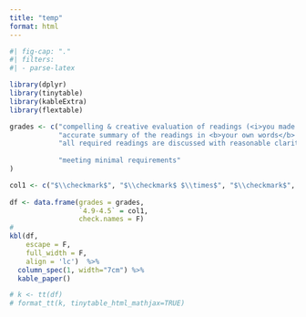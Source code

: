 ```yaml
---
title: "temp"
format: html
---
```



```r
#| fig-cap: "."
#| filters:
#| - parse-latex

library(dplyr)
library(tinytable)
library(kableExtra)
library(flextable)

grades <- c("compelling & creative evaluation of readings (<i>you made me cry</i>)",
            "accurate summary of the readings in <b>your own words</b> (<i>I don't see any problem here</i>)",
            "all required readings are discussed with reasonable clarity",
            
            "meeting minimal requirements"
)

col1 <- c("$\\checkmark$", "$\\checkmark$ $\\times$", "$\\checkmark$", "$\\checkmark$")
          
df <- data.frame(grades = grades, 
                 `4.9-4.5` = col1,
                 check.names = F)
# 
kbl(df,
    escape = F,
    full_width = F,
    align = 'lc')  %>%
  column_spec(1, width="7cm") %>%
  kable_paper()

# k <- tt(df)
# format_tt(k, tinytable_html_mathjax=TRUE)



```
